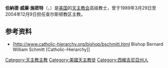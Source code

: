 '''伯納德·威廉·施密特'''（{{lang-en|'''Bernard William Schmitt'''}}，{{bd|1928年|8月17日|2011年|8月16日|catIdx=Schmitt, Bernard}}）是[[美国|美国]]的[[天主教会|天主教会]]高级教士，曾于1989年3月29日至2004年12月9日担任查尔斯顿教区主教。

{{s-start}}
{{succession box |
        title=[[天主教会查尔斯顿教区主教|天主教会查尔斯顿教区主教]] |
    before=[[弗朗西斯·B·舒尔特|弗朗西斯·B·舒尔特]]|
    after=[[迈克尔·约瑟夫·布朗斯费尔德|迈克尔·约瑟夫·布朗斯费尔德]]|
    years=1989年至2004年 }}
{{s-end}}

== 参考资料 ==
*[http://www.catholic-hierarchy.org/bishop/bschmitt.html{{Wayback|url=http://www.catholic-hierarchy.org/bishop/bschmitt.html |date=20180806000215 }} Bishop Bernard William Schmitt [Catholic-Hierarchy<nowiki>]</nowiki>]

{{DEFAULTSORT:Schmitt, Bernard William}}
[[Category:天主教主教|Category:天主教主教]]
[[Category:美國天主教徒|Category:美國天主教徒]]
[[Category:西維吉尼亞州人|Category:西維吉尼亞州人]]